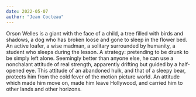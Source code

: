 ```yaml
---
date: 2022-05-07
author: "Jean Cocteau"
---
```


Orson Welles is a giant with the face of a child, a tree filled with birds and shadows, a dog who has broken loose and gone to sleep in the flower bed. An active loafer, a wise madman, a solitary surrounded by humanity, a student who sleeps during the lesson. A strategy: pretending to be drunk to be simply left alone. Seemingly better than anyone else, he can use a nonchalant attitude of real strength, apparently drifting but guided by a half-opened eye. This attitude of an abandoned hulk, and that of a sleepy bear, protects him from the cold fever of the motion picture world. An attitude which made him move on, made him leave Hollywood, and carried him to other lands and other horizons.
